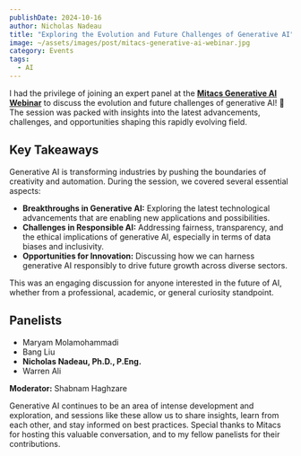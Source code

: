 ```yaml
---
publishDate: 2024-10-16
author: Nicholas Nadeau
title: "Exploring the Evolution and Future Challenges of Generative AI"
image: ~/assets/images/post/mitacs-generative-ai-webinar.jpg
category: Events
tags:
  - AI
---
```



I had the privilege of joining an expert panel at the [**Mitacs Generative AI Webinar**](https://www.linkedin.com/events/7250160642622414850/comments/) to discuss the evolution and future challenges of generative AI! 🧠 The session was packed with insights into the latest advancements, challenges, and opportunities shaping this rapidly evolving field.

<YouTube id="zzf_R1tgqtQ" />

## Key Takeaways

Generative AI is transforming industries by pushing the boundaries of creativity and automation. During the session, we covered several essential aspects:

- **Breakthroughs in Generative AI:** Exploring the latest technological advancements that are enabling new applications and possibilities.
- **Challenges in Responsible AI:** Addressing fairness, transparency, and the ethical implications of generative AI, especially in terms of data biases and inclusivity.
- **Opportunities for Innovation:** Discussing how we can harness generative AI responsibly to drive future growth across diverse sectors.

This was an engaging discussion for anyone interested in the future of AI, whether from a professional, academic, or general curiosity standpoint.

## Panelists

- Maryam Molamohammadi
- Bang Liu
- **Nicholas Nadeau, Ph.D., P.Eng.**
- Warren Ali

**Moderator:** Shabnam Haghzare

Generative AI continues to be an area of intense development and exploration, and sessions like these allow us to share insights, learn from each other, and stay informed on best practices. Special thanks to Mitacs for hosting this valuable conversation, and to my fellow panelists for their contributions.
